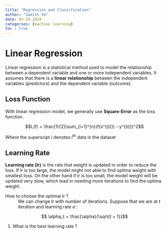 ```yaml
--- 
title: "Regression and Classification"
author: "Samith Va"
date: 03-29-2024
categories: [machine learning]
toc : true
---
```


# Linear Regression 

Linear regression is a statistical method used to model the relationship between a dependent variable and one or more independent variables. It assumes that there is a **linear relationship** between the independent variables (predictors) and the dependent variable (outcome).

## Loss Function

With linear regression model, we generally use **Square-Error** as the loss function.

$$L(f) = \frac{1}{2}\sum_{i=1}^{n}(f(x^{(i)}) - y^{(i)})^2$$

Where the superscipt $i$ denotes $i^{\text{th}}$ data in the dataset

## Learning Rate

**Learning rate (lr)**  is the rate that weight is updated in order to reduce the loss. If lr is too large, the model might not able to find optima weight with smallest loss. On the other hand if lr is too small, the model weight will be updated very slow, which lead in needing more iterations to find the optima weight. 

How to choose the optimal lr ? 
: We can change lr with number of iterations. Suppose that we are at $t$ iteration and learning rate $\alpha$ :

$$ \alpha_t = \frac{\alpha}{\sqrt{t + 1}}$$



1. What is the best learning rate ? 

